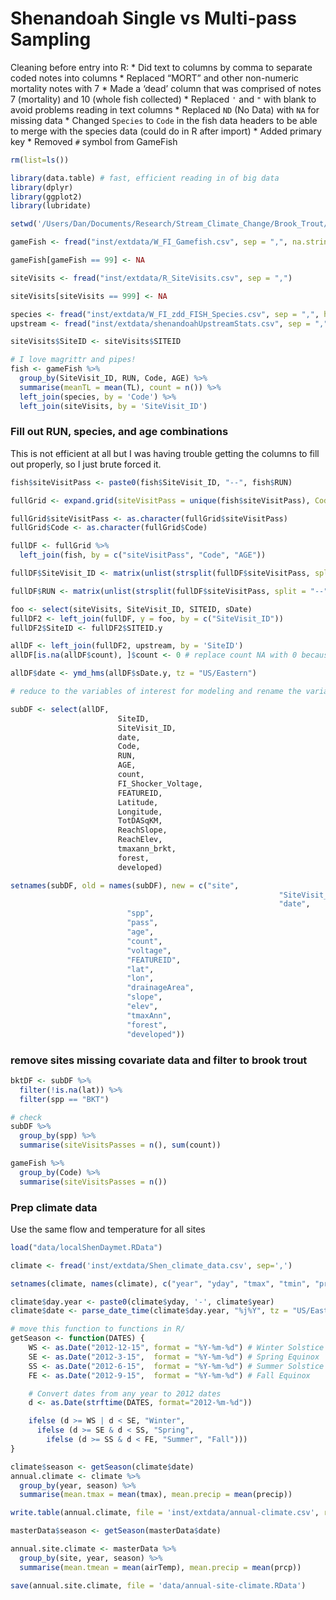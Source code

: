 Shenandoah Single vs Multi-pass Sampling
===========================================

Cleaning before entry into R:
* Did text to columns by comma to separate coded notes into columns
* Replaced "MORT" and other non-numeric mortality notes with 7
* Made a 'dead' column that was comprised of notes 7 (mortality) and 10 (whole fish collected)
* Replaced `'` and `"` with blank to avoid problems reading in text columns
* Replaced `ND` (No Data) with `NA` for missing data
* Changed `Species` to `Code` in the fish data headers to be able to merge with the species data (could do in R after import)
* Added primary key
* Removed `#` symbol from GameFish

```r
rm(list=ls())

library(data.table) # fast, efficient reading in of big data
library(dplyr)
library(ggplot2)
library(lubridate)

setwd('/Users/Dan/Documents/Research/Stream_Climate_Change/Brook_Trout/singlePassDetection/')

gameFish <- fread("inst/extdata/W_FI_Gamefish.csv", sep = ",", na.strings = c("NA", "ND", "", " "))

gameFish[gameFish == 99] <- NA

siteVisits <- fread("inst/extdata/R_SiteVisits.csv", sep = ",")

siteVisits[siteVisits == 999] <- NA

species <- fread("inst/extdata/W_FI_zdd_FISH_Species.csv", sep = ",", header = TRUE)
upstream <- fread("inst/extdata/shenandoahUpstreamStats.csv", sep = ",")

siteVisits$SiteID <- siteVisits$SITEID
```

```r

# I love magrittr and pipes!
fish <- gameFish %>%
  group_by(SiteVisit_ID, RUN, Code, AGE) %>%
  summarise(meanTL = mean(TL), count = n()) %>%
  left_join(species, by = 'Code') %>%
  left_join(siteVisits, by = 'SiteVisit_ID')

```

### Fill out RUN, species, and age combinations
This is not efficient at all but I was having trouble getting the columns to fill out properly, so I just brute forced it.

```r
fish$siteVisitPass <- paste0(fish$SiteVisit_ID, "--", fish$RUN)

fullGrid <- expand.grid(siteVisitPass = unique(fish$siteVisitPass), Code = unique(fish$Code), AGE = 0:1)

fullGrid$siteVisitPass <- as.character(fullGrid$siteVisitPass)
fullGrid$Code <- as.character(fullGrid$Code)

fullDF <- fullGrid %>%
  left_join(fish, by = c("siteVisitPass", "Code", "AGE"))

fullDF$SiteVisit_ID <- matrix(unlist(strsplit(fullDF$siteVisitPass, split = "--", fixed = TRUE)), ncol = 2, byrow = TRUE)[ , 1]

fullDF$RUN <- matrix(unlist(strsplit(fullDF$siteVisitPass, split = "--", fixed = TRUE)), ncol = 2, byrow = TRUE)[ , 2]

foo <- select(siteVisits, SiteVisit_ID, SITEID, sDate)
fullDF2 <- left_join(fullDF, y = foo, by = c("SiteVisit_ID"))
fullDF2$SiteID <- fullDF2$SITEID.y

allDF <- left_join(fullDF2, upstream, by = 'SiteID')
allDF[is.na(allDF$count), ]$count <- 0 # replace count NA with 0 because now all the combinations should represent site visits and passes that were conducted for all species and ages

allDF$date <- ymd_hms(allDF$sDate.y, tz = "US/Eastern")

```


```r

# reduce to the variables of interest for modeling and rename the variables with consistent format

subDF <- select(allDF,  
                        SiteID,
                        SiteVisit_ID,
                        date,
                        Code,
                        RUN,
                        AGE,
                        count,
                        FI_Shocker_Voltage,
                        FEATUREID,
                        Latitude,
                        Longitude,
                        TotDASqKM,
                        ReachSlope,
                        ReachElev,
                        tmaxann_brkt,
                        forest,
                        developed)

setnames(subDF, old = names(subDF), new = c("site",
                                                            "SiteVisit_ID",
                                                            "date",
                          "spp",
                          "pass",
                          "age",
                          "count",
                          "voltage",
                          "FEATUREID",
                          "lat",
                          "lon",
                          "drainageArea",
                          "slope",
                          "elev",
                          "tmaxAnn",
                          "forest",
                          "developed"))

```

### remove sites missing covariate data and filter to brook trout

```r
bktDF <- subDF %>%
  filter(!is.na(lat)) %>%
  filter(spp == "BKT")

# check 
subDF %>%
  group_by(spp) %>%
  summarise(siteVisitsPasses = n(), sum(count))

gameFish %>%
  group_by(Code) %>%
  summarise(siteVisitsPasses = n())

```

### Prep climate data
Use the same flow and temperature for all sites
```r
load("data/localShenDaymet.RData")

climate <- fread('inst/extdata/Shen_climate_data.csv', sep=',')

setnames(climate, names(climate), c("year", "yday", "tmax", "tmin", "precip", "siteID"))

climate$day.year <- paste0(climate$yday, '-', climate$year)
climate$date <- parse_date_time(climate$day.year, "%j%Y", tz = "US/Eastern")

# move this function to functions in R/
getSeason <- function(DATES) {
    WS <- as.Date("2012-12-15", format = "%Y-%m-%d") # Winter Solstice
    SE <- as.Date("2012-3-15",  format = "%Y-%m-%d") # Spring Equinox
    SS <- as.Date("2012-6-15",  format = "%Y-%m-%d") # Summer Solstice
    FE <- as.Date("2012-9-15",  format = "%Y-%m-%d") # Fall Equinox

    # Convert dates from any year to 2012 dates
    d <- as.Date(strftime(DATES, format="2012-%m-%d"))

    ifelse (d >= WS | d < SE, "Winter",
      ifelse (d >= SE & d < SS, "Spring",
        ifelse (d >= SS & d < FE, "Summer", "Fall")))
}

climate$season <- getSeason(climate$date)
annual.climate <- climate %>%
  group_by(year, season) %>%
  summarise(mean.tmax = mean(tmax), mean.precip = mean(precip))

write.table(annual.climate, file = 'inst/extdata/annual-climate.csv', row.names = FALSE, sep = ",")

masterData$season <- getSeason(masterData$date)

annual.site.climate <- masterData %>%
  group_by(site, year, season) %>%
  summarise(mean.tmean = mean(airTemp), mean.precip = mean(prcp))

save(annual.site.climate, file = 'data/annual-site-climate.RData')
```










